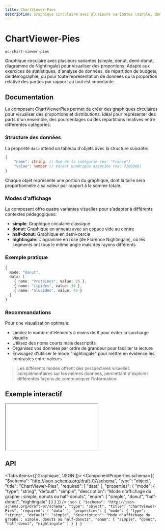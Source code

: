 ```yaml
---
title: ChartViewer-Pies
description: Graphique circulaire avec plusieurs variantes (simple, donut, demi-donut, diagramme de Nightingale) pour visualiser des proportions. Adapté aux exercices de statistiques, d'analyse de données, de répartition de budgets, de démographie, ou pour toute représentation de données où la proportion relative des parties par rapport au tout est importante.
---
```



# ChartViewer-Pies

`wc-chart-viewer-pies`

Graphique circulaire avec plusieurs variantes (simple, donut, demi-donut, diagramme de Nightingale) pour visualiser des proportions. Adapté aux exercices de statistiques, d'analyse de données, de répartition de budgets, de démographie, ou pour toute représentation de données où la proportion relative des parties par rapport au tout est importante.

## Documentation

Le composant ChartViewerPies permet de créer des graphiques circulaires pour visualiser des proportions et distributions. Idéal pour représenter des parts d'un ensemble, des pourcentages ou des répartitions relatives entre différentes catégories.

### Structure des données

La propriété `data` attend un tableau d'objets avec la structure suivante:

```typescript
{
    "name": string, // Nom de la catégorie (ex: "France")
    "value": number // Valeur numérique associée (ex: 7200000)
}
```

Chaque objet représente une portion du graphique, dont la taille sera proportionnelle à sa valeur par rapport à la somme totale.

### Modes d'affichage

Le composant offre quatre variantes visuelles pour s'adapter à différents contextes pédagogiques:

- **simple**: Graphique circulaire classique
- **donut**: Graphique en anneau avec un espace vide au centre
- **half-donut**: Graphique en demi-cercle
- **nightingale**: Diagramme en rose (de Florence Nightingale), où les segments ont tous le même angle mais des rayons différents

### Exemple pratique

```typescript
{
  mode: "donut",
  data: [
    { name: "Protéines", value: 25 },
    { name: "Lipides", value: 30 },
    { name: "Glucides", value: 45 }
  ]
}
```

### Recommandations

Pour une visualisation optimale:

- Limitez le nombre d'éléments à moins de 8 pour éviter la surcharge visuelle
- Utilisez des noms courts mais descriptifs
- Organisez vos données par ordre de grandeur pour faciliter la lecture
- Envisagez d'utiliser le mode "nightingale" pour mettre en évidence les contrastes entre valeurs

> Les différents modes offrent des perspectives visuelles complémentaires sur les mêmes données, permettant d'explorer différentes façons de communiquer l'information.

## Exemple interactif

<iframe
  src={useAbsoluteUrl('playground/components/wc-chart-viewer-pies')}
  style={{ width: '100%', height: '700px', border: 'none' }}
></iframe>

## API

<Tabs items={['Graphique', 'JSON']}>
  <Tab>
    <ComponentProperties schema={{
  "$schema": "http://json-schema.org/draft-07/schema",
  "type": "object",
  "title": "ChartViewer-Pies",
  "required": [
    "data"
  ],
  "properties": {
    "mode": {
      "type": "string",
      "default": "simple",
      "description": "Mode d'affichage du graphe : simple, donuts ou half-donuts",
      "enum": [
        "simple",
        "donut",
        "half-donut",
        "nightingale"
      ]
    }
  }
}} />
  </Tab>
  <Tab>
    ```json
    {
  "$schema": "http://json-schema.org/draft-07/schema",
  "type": "object",
  "title": "ChartViewer-Pies",
  "required": [
    "data"
  ],
  "properties": {
    "mode": {
      "type": "string",
      "default": "simple",
      "description": "Mode d'affichage du graphe : simple, donuts ou half-donuts",
      "enum": [
        "simple",
        "donut",
        "half-donut",
        "nightingale"
      ]
    }
  }
}
    ```
  </Tab>
</Tabs>
